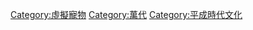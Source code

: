 {{cat main}}

{{DEFAULTSORT:Tamagotchi}}
[[Category:虛擬寵物|Category:虛擬寵物]]
[[Category:萬代|Category:萬代]]
[[Category:平成時代文化|Category:平成時代文化]]